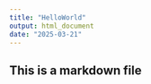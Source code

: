 ---
title: "HelloWorld"
output: html_document
date: "2025-03-21"
---
## This is a markdown file
